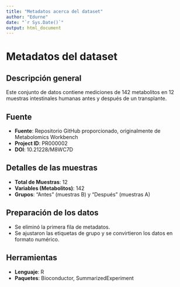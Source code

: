 ---
title: "Metadatos acerca del dataset"
author: "Edurne"
date: "`r Sys.Date()`"
output: html_document
---

# Metadatos del dataset

## Descripción general

Este conjunto de datos contiene mediciones de 142 metabolitos en 12 muestras intestinales humanas antes y después de un transplante.

## Fuente
- **Fuente**: Repositorio GitHub proporcionado, originalmente de Metabolomics Workbench
- **Project ID**: PR000002
- **DOI**: 10.21228/M8WC7D

## Detalles de las muestras
- **Total de Muestras**: 12
- **Variables (Metabolitos)**: 142
- **Grupos**: "Antes" (muestras B) y "Después" (muestras A)

## Preparación de los datos
- Se eliminó la primera fila de metadatos.
- Se ajustaron las etiquetas de grupo y se convirtieron los datos en formato numérico.

## Herramientas
- **Lenguaje**: R
- **Paquetes**: Bioconductor, SummarizedExperiment

